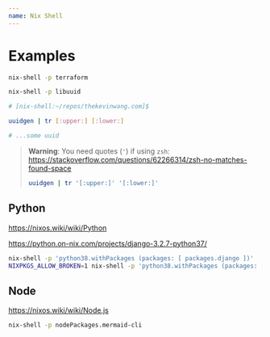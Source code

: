 ```yaml
---
name: Nix Shell
---
```


# Examples

```bash
nix-shell -p terraform
```

```bash
nix-shell -p libuuid

# [nix-shell:~/repos/thekevinwang.com]$
```

```bash
uuidgen | tr [:upper:] [:lower:]

# ...some uuid
```

> **Warning**: You need quotes (`'`) if using `zsh`: https://stackoverflow.com/questions/62266314/zsh-no-matches-found-space
>
> ```bash
> uuidgen | tr '[:upper:]' '[:lower:]'
> ```

## Python

https://nixos.wiki/wiki/Python

https://python.on-nix.com/projects/django-3.2.7-python37/

```bash
nix-shell -p 'python38.withPackages (packages: [ packages.django ])'
NIXPKGS_ALLOW_BROKEN=1 nix-shell -p 'python38.withPackages (packages: [ packages.magic-wormhole ])'
```

## Node

https://nixos.wiki/wiki/Node.js

```bash
nix-shell -p nodePackages.mermaid-cli
```
